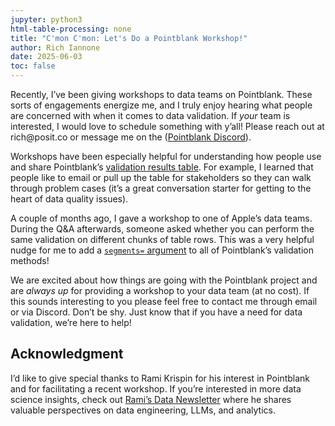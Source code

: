 ```yaml
---
jupyter: python3
html-table-processing: none
title: "C'mon C'mon: Let's Do a Pointblank Workshop!"
author: Rich Iannone
date: 2025-06-03
toc: false
---
```


Recently, I've been giving workshops to data teams on Pointblank. These sorts of engagements
energize me, and I truly enjoy hearing what people are concerned with when it comes to data
validation. If *your* team is interested, I would love to schedule something with y'all! Please
reach out at rich@posit.co or message me on the ([Pointblank Discord](https://discord.com/invite/YH7CybCNCQ)).

Workshops have been especially helpful for understanding how people use and share Pointblank's
[validation results table](../../user-guide/index.qmd). For example, I learned that people like to
email or pull up the table for stakeholders so they can walk through problem cases (it's a great
conversation starter for getting to the heart of data quality issues).

A couple of months ago, I gave a workshop to one of Apple's data teams. During the Q&A afterwards,
someone asked whether you can perform the same validation on different chunks of table rows. This
was a very helpful nudge for me to add a [`segments=` argument](../../user-guide/segmentation.qmd)
to all of Pointblank's validation methods!

We are excited about how things are going with the Pointblank project and are *always up* for
providing a workshop to your data team (at no cost). If this sounds interesting to you please feel
free to contact me through email or via Discord. Don't be shy. Just know that if you have a need for
data validation, we're here to help!

## Acknowledgment

I'd like to give special thanks to Rami Krispin for his interest in Pointblank and for facilitating
a recent workshop. If you're interested in more data science insights, check out
[Rami's Data Newsletter](https://ramikrispin.substack.com) where he shares valuable perspectives
on data engineering, LLMs, and analytics.
